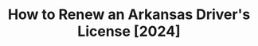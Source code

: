 ---
title: "How to Renew an Arkansas Driver's License [2024]"
description: "Renew your Arkansas drivers license in 2024 with our simple, step-by-step guide. Find all the necessary requirements, forms, fees, and online renewal options to ensure a hassle-free experience. Stay legal and avoid fines - start your renewal process now!"
icon: 'star-shooting'
sidebarTitle: "Arkansas DL Renewal"
---